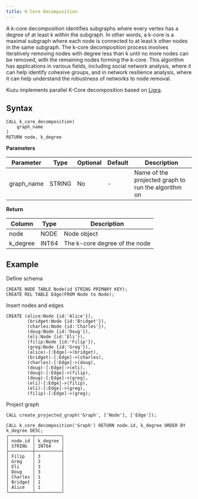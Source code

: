 ```yaml
---
title: K-Core Decomposition
---
```


A k-core decomposition identifies subgraphs where every vertex has a degree of at least k within the subgraph. 
In other words, a k-core is a maximal subgraph where each node is connected to at least k other nodes in the same subgraph. 
The k-core decomposition process involves iteratively removing nodes with degree less than k until no more nodes can be removed, with the remaining nodes forming the k-core. 
This algorithm has applications in various fields, including social network analysis, where it can help identify cohesive groups, and in network resilience analysis, where it can help understand the robustness of networks to node removal.

Kuzu implements parallel K-Core decomposition based on [Ligra](https://jshun.csail.mit.edu/ligra.shtml).

## Syntax

```
CALL k_core_decomposition(
    graph_name
)
RETURN node, k_degree
```

**Parameters**

| Parameter | Type | Optional | Default | Description |
|-----------|------|----------|---------|-------------|
| graph_name | STRING | No | - | Name of the projected graph to run the algorithm on |


**Return**

| Column | Type | Description |
|--------|------|-------------|
| node | NODE | Node object |
| k_degree | INT64 | The k-core degree of the node |

## Example

Define schema
```cypher
CREATE NODE TABLE Node(id STRING PRIMARY KEY);
CREATE REL TABLE Edge(FROM Node to Node);
```
Insert nodes and edges
```cypher
CREATE (alice:Node {id:'Alice'}),
        (bridget:Node {id:'Bridget'}),
        (charles:Node {id:'Charles'}),
        (doug:Node {id:'Doug'}),
        (eli:Node {id:'Eli'}),
        (filip:Node {id:'Filip'}),
        (greg:Node {id:'Greg'}),
        (alice)-[:Edge]->(bridget),
        (bridget)-[:Edge]->(charles),
        (charles)-[:Edge]->(doug),
        (doug)-[:Edge]->(eli),
        (doug)-[:Edge]->(filip),
        (doug)-[:Edge]->(greg),
        (eli)-[:Edge]->(filip),
        (eli)-[:Edge]->(greg),
        (filip)-[:Edge]->(greg);
```
Project graph
```cypher
CALL create_projected_graph('Graph', ['Node'], ['Edge']);
```
```cypher
CALL k_core_decomposition('Graph') RETURN node.id, k_degree ORDER BY k_degree DESC;
┌─────────┬──────────┐
│ node.id │ k_degree │
│ STRING  │ INT64    │
├─────────┼──────────┤
│ Filip   │ 3        │
│ Greg    │ 3        │
│ Eli     │ 3        │
│ Doug    │ 3        │
│ Charles │ 1        │
│ Bridget │ 1        │
│ Alice   │ 1        │
└─────────┴──────────┘
```